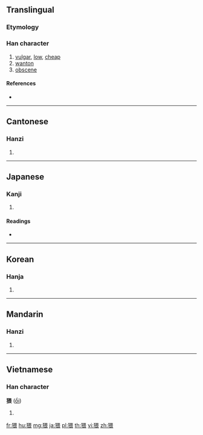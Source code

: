 ==Translingual==

===Etymology===
{{Han compound|犭|畏|c1=s|c2=p|ls=psc}}

===Han character===
{{Han char|rn=94|rad=犬|as=09|sn=12|four=46232|canj=KHWMV}}

# [[vulgar]], [[low]], [[cheap]]
# [[wanton]]
# [[obscene]]

====References====
* {{Han ref|kx=0714.120|dkj=20519|dj=1126.100|hdz=21357.030|uh=7325|ud=29477|bh=B554|bd=46420}}

----

==Cantonese==

===Hanzi===
{{yue-hanzi|jyut=wai2|y=wai2}}

# {{defn|lang=yue|sort=犬09}}

----

==Japanese==

===Kanji===
{{ja-kanji|grade=|rs=犬09}}

# {{defn|lang=ja|sort=犬09}}

====Readings====
* {{ja-readings|on=[[わい]] (wai)|kun=[[みだり]] (midari), [[みだりに]] (midarini)|nanori=}}

----

==Korean==

===Hanja===
{{ko-hanja|hangeul=외|eumhun=|rv=oe|mr=oe|y=oy}}

# {{defn|lang=ko|sort=犬09}}

----

==Mandarin==

===Hanzi===
{{cmn-hanzi|pin=[[wěi]] ([[wei3]])|wg=wei<sup>3</sup>}}

# {{defn|lang=cmn|sort=犬09}}

----

==Vietnamese==

===Han character===
'''猥''' ([[ổi]])

# {{defn|lang=vi}}

[[fr:猥]]
[[hu:猥]]
[[mg:猥]]
[[ja:猥]]
[[pl:猥]]
[[th:猥]]
[[vi:猥]]
[[zh:猥]]